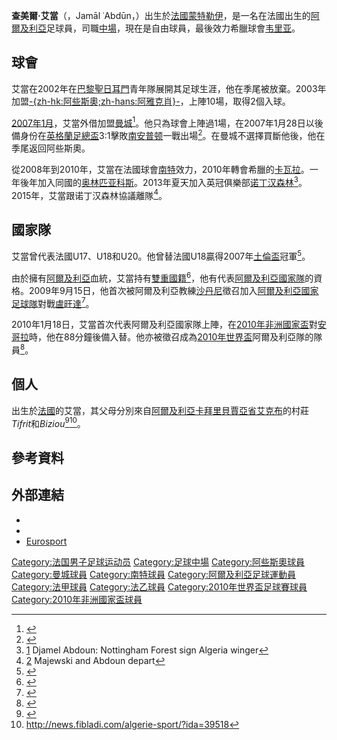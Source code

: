 {{noteta
|G1=足球
|G2=法甲
|G3=uefa
|G4=EPL
|T=zh-hans:雅梅尔·阿布顿; zh-hk:查美爾·艾當
|1=zh-hans:阿布顿; zh-hk:艾當
}}{{Infobox Football biography 2
|          playername = 查美爾·艾當<br />
Djamel Abdoun
|               image = [[Image:Replace_this_image_male.svg|Image:Replace this image male.svg]]
|            fullname = Djamel Abdoun
|              height = {{Height|m=1.80}}
|         dateofbirth = {{birth date and age|mf=yes|1986|2|14}}
|         cityofbirth = [[蒙特勒伊_(塞納-聖但尼省)|蒙特勒伊]]
|      countryofbirth = [[法國|法國]]
|         currentclub = -
|          clubnumber = -
|            position = [[中場|中場]]
|         youthyears1 = 2002–2003
|         youthyears2 = 2003–2004
|         youthclubs1 = [[巴黎聖日耳門|巴黎聖日耳門]]
|         youthclubs2 = [[阿雅克肖足球俱乐部|-{zh-hk:阿些斯奧;zh-hans:阿雅克肖}-]]
|              years1 = 2004–2008
|              years2 = 2007
|              years3 = 2007–2008
|              years4 = 2008–2010
|              years5 = 2010–2011
|              years6 = 2011–2013
|              years7 = 2013–2015
|              years8 = 2015
|              years9 = 2015–2016
|              clubs1 = [[阿雅克肖足球俱乐部|-{zh-hk:阿些斯奧;zh-hans:阿雅克肖}-]]
|              clubs2 = → [[曼城|曼城]] （外借）
|              clubs3 = → [[色當|色當]] （外借）
|              clubs4 = [[南特|南特]]
|              clubs5 = [[卡瓦拉竞技俱乐部|卡瓦拉]]
|              clubs6 = [[奥林匹亚科斯足球俱乐部|奥林匹亚科斯]]
|              clubs7 = [[诺丁汉森林足球俱乐部|诺丁汉森林]]
|              clubs8 = [[东佛兰德洛克伦体育俱乐部|洛克伦]]
|              clubs9 = [[韦里亚足球俱乐部|韦里亚]]
|               caps1 = 12
|               caps2 = 0
|               caps3 = 33
|               caps4 = 50
|               caps5 = 25
|               caps6 = 50
|               caps7 = 22
|               caps8 = 4
|               caps9 = 13
|              goals1 = 2
|              goals2 = 0
|              goals3 = 5
|              goals4 = 3
|              goals5 = 3
|              goals6 = 9
|              goals7 = 1
|              goals8 = 0
|              goals9 = 3
|      nationalyears1 = 2003–2004
|      nationalyears2 = 2004–2005
|      nationalyears3 = 2005–2006
|      nationalyears4 = 2010–
|       nationalteam1 = 法國U-18
|       nationalteam2 = 法國U-19
|       nationalteam3 = 法國U-20
|       nationalteam4 = [[阿爾及利亞國家足球隊|阿爾及利亞]]
|       nationalcaps1 = 4
|       nationalcaps2 = 13
|       nationalcaps3 = 8
|       nationalcaps4 = 11
|      nationalgoals1 = 0
|      nationalgoals2 = 2
|      nationalgoals3 = 0
|      nationalgoals4 = 0
|            pcupdate = 7-2-2018 (UTC)
|            ntupdate = 7-2-2018 (UTC)
}}
'''查美爾·艾當'''（{{lang-ar|'''جمال عبدون'''}}，Jamāl ʿAbdūn，{{bd|1986年|2月14日}}）出生於[[法國|法國]][[蒙特勒伊_(塞納-聖但尼省)|蒙特勒伊]]，是一名在法國出生的[[阿爾及利亞|阿爾及利亞]]足球員，司職[[中場|中場]]，現在是自由球員，最後效力希臘球會[[韦里亚足球俱乐部|韦里亚]]。

==球會==
艾當在2002年在[[巴黎聖日耳門|巴黎聖日耳門]]青年隊展開其足球生涯，他在季尾被放棄。2003年加盟[[阿雅克肖足球俱乐部|-{zh-hk:阿些斯奧;zh-hans:阿雅克肖}-]]，上陣10場，取得2個入球。

[[2007年1月|2007年1月]]，艾當外借加盟[[曼彻斯特城足球俱乐部|曼城]]<ref>{{cite news |title=Stu has his nose against window |url=http://menmedia.co.uk/manchestereveningnews/sport/football/manchester_city/s/233134_stu_has_his_nose_against_window |publisher=Manchester Evening News |date=13 January 2007 |accessdate=13 June 2010 |archive-date=2012-11-12 |archive-url=https://web.archive.org/web/20121112145233/http://menmedia.co.uk/manchestereveningnews/sport/football/manchester_city/s/233134_stu_has_his_nose_against_window |dead-url=no }}</ref>。他只為球會上陣過1場，在2007年1月28日以後備身份在[[英格蘭足總盃|英格蘭足總盃]]3:1擊敗[[南安普顿足球俱乐部|南安普顿]]一戰出場<ref>{{cite news |title=Djamel pleased with Blues debut |url=http://menmedia.co.uk/manchestereveningnews/sport/football/manchester_city/s/234789_djamel_pleased_with_blues_debut |publisher=Manchester Evening News |date=31 January 2007 |accessdate=13 June 2010 |archive-date=2012-11-12 |archive-url=https://web.archive.org/web/20121112145253/http://menmedia.co.uk/manchestereveningnews/sport/football/manchester_city/s/234789_djamel_pleased_with_blues_debut |dead-url=no }}</ref>。在曼城不選擇買斷他後，他在季尾返回阿些斯奧。

從2008年到2010年，艾當在法國球會[[南特足球俱乐部|南特]]效力，2010年轉會希臘的[[卡瓦拉竞技俱乐部|卡瓦拉]]。一年後年加入同國的[[奥林匹亚科斯足球俱乐部|奥林匹亚科斯]]。2013年夏天加入英冠俱樂部[[诺丁汉森林足球俱乐部|诺丁汉森林]]<ref>[http://www.bbc.co.uk/sport/football/23447613] {{Wayback|url=http://www.bbc.co.uk/sport/football/23447613 |date=20200217083151 }}Djamel Abdoun: Nottingham Forest sign Algeria winger</ref>。2015年，艾當跟诺丁汉森林協議離隊<ref>[https://www.nottinghamforest.co.uk/news/2015/july/majewski-and-abdoun-depart/] {{Wayback|url=https://www.nottinghamforest.co.uk/news/2015/july/majewski-and-abdoun-depart/ |date=20201109043924 }}Majewski and Abdoun depart</ref>。

==國家隊==
艾當曾代表法國U17、U18和U20。他曾替法國U18贏得2007年[[土倫盃|土倫盃]]冠軍<ref>{{cite web |url=http://www.rlfoot.fr/Joueurs/ABDOUN_Djamel.htm |title=存档副本 |accessdate=2009-09-17 |deadurl=yes |archiveurl=https://web.archive.org/web/20081213124601/http://www.rlfoot.fr/Joueurs/ABDOUN_Djamel.htm |archivedate=2008-12-13 }}</ref>。

由於擁有[[阿爾及利亞|阿爾及利亞]]血統，艾當持有[[雙重國籍|雙重國籍]]<ref>{{cite news |title=City star fined after airport row |url=http://menmedia.co.uk/manchestereveningnews/news/s/1006/1006705_city_star_fined_after_airport_row.html |publisher=Manchester Evening News |date=11 May 2007 |accessdate=13 June 2010 |archive-date=2012-11-12 |archive-url=https://web.archive.org/web/20121112145315/http://menmedia.co.uk/manchestereveningnews/news/s/1006/1006705_city_star_fined_after_airport_row.html |dead-url=no }}</ref>，他有代表[[阿爾及利亞國家足球隊|阿爾及利亞國家隊]]的資格。2009年9月15日，他首次被阿爾及利亞教練[[沙丹尼|沙丹尼]]徵召加入[[阿爾及利亞國家足球隊|阿爾及利亞國家足球隊]]對戰[[盧旺達國家足球隊|盧旺達]]<ref>{{Cite web |url=http://www.dzfoot.com/news-4844/cm-can-2010-la-preselection-pour-le-rwanda/ |title=存档副本 |access-date=2010-07-25 |archive-date=2012-08-21 |archive-url=https://web.archive.org/web/20120821170927/http://www.dzfoot.com/news-4844/cm-can-2010-la-preselection-pour-le-rwanda/ |dead-url=no }}</ref>。

2010年1月18日，艾當首次代表阿爾及利亞國家隊上陣，在[[2010年非洲國家盃|2010年非洲國家盃]]對[[安哥拉國家足球隊|安哥拉]]時，他在88分鐘後備入替。他亦被徵召成為[[2010年世界盃|2010年世界盃]]阿爾及利亞隊的隊員<ref>{{cite news |title=Official Players List |url=http://www.fifa.com/mm/document/tournament/competition/01/22/85/78/fwc_2010_squadlists.pdf |work=FIFA.com |publisher=Fédération Internationale de Football Association |date=4 June 2010 |accessdate=13 June 2010 |archive-date=2020-05-17 |archive-url=https://web.archive.org/web/20200517205300/https://www.fifa.com/mm/document/tournament/competition/01/22/85/78/fwc_2010_squadlists.pdf |dead-url=yes }}</ref>。

==個人==
出生於[[法國|法國]]的艾當，其父母分別來自[[阿爾及利亞|阿爾及利亞]][[卡拜里|卡拜里]][[貝賈亞省|貝賈亞省]][[艾克布|艾克布]]的村莊''Tifrit''和''Biziou''<ref>{{cite web |url=http://www.lebuteur.com/en/actualites/abdoun%C2%A0-je-ferai-deux-rakaat-dans-ma-chambre-pour-remercier-allah |title=存档副本 |accessdate=2009-12-25 |deadurl=yes |archiveurl=https://web.archive.org/web/20091010141445/http://www.lebuteur.com/en/actualites/abdoun%C2%A0-je-ferai-deux-rakaat-dans-ma-chambre-pour-remercier-allah |archivedate=2009-10-10 }}</ref><ref>http://news.fibladi.com/algerie-sport/?ida=39518{{dead link|date=2018年1月 |bot=InternetArchiveBot |fix-attempted=yes }}</ref>。

== 參考資料 ==
<div class="references-small">
<references />
</div>

==外部連結==
*{{soccerbase|id=41159|name=Djamel Abdoun}}
*{{lfpfr|102487}}
*[https://web.archive.org/web/20070108100108/http://eurosport.com/football/personnews_prs28814.shtml Eurosport]

{{Algeria Squad 2010 World Cup}}
{{DEFAULTSORT:Abdoun, Djamel}}

[[Category:法国男子足球运动员|Category:法国男子足球运动员]]
[[Category:足球中場|Category:足球中場]]
[[Category:阿些斯奧球員|Category:阿些斯奧球員]]
[[Category:曼城球員|Category:曼城球員]]
[[Category:南特球員|Category:南特球員]]
[[Category:阿爾及利亞足球運動員|Category:阿爾及利亞足球運動員]]
[[Category:法甲球員|Category:法甲球員]]
[[Category:法乙球員|Category:法乙球員]]
[[Category:2010年世界盃足球賽球員|Category:2010年世界盃足球賽球員]]
[[Category:2010年非洲國家盃球員|Category:2010年非洲國家盃球員]]